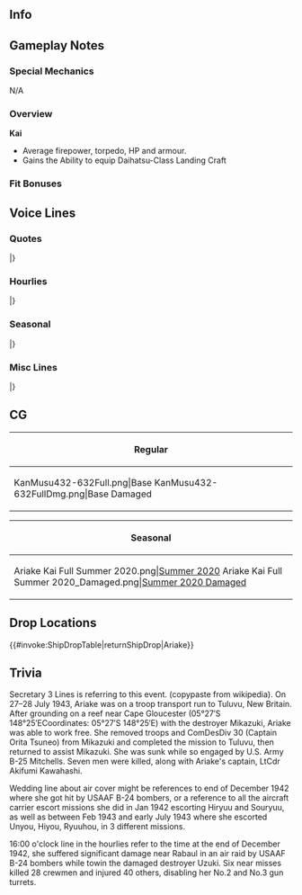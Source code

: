 ==Info==
{{KanmusuInfo|ID=432-632}}
{{KanmusuInfo|ID=1703-703}}

==Gameplay Notes==
===Special Mechanics===
N/A

===Overview===
'''Kai'''
* Average firepower, torpedo, HP and armour.
* Gains the Ability to equip Daihatsu-Class Landing Craft

===Fit Bonuses===
{{:{{BASEPAGENAME}}/Equipment Bonuses}}
{{clear}}

==Voice Lines==
===Quotes===
{{ShipquoteHeader}}
{{ShipquoteKai
|scenario = Introduction
|origin =よう！あたしが初春型の有明だ。よろしくな！有明型って言う奴もいるけど…どっちだって良いよ。　あたしはあたし。それが全てさ。行くぜ。
|translation = Yo! I'm the Hatsuharu-class Ariake. Nice to meet you! There are some that would call me an Ariake-class, but... either is fine with me. I am who I am, that's it.  I'm heading out.<ref>She is listed in some historical texts as under the "Ariake-class" instead of Hatsuharu.</ref>
}}
{{ShipquoteKai|kai = true|scenario = Introduction
|origin =よう！有明だ。元気してるかい、提督？そうか？なら良いんだ。今日もあたしと行くんだろう？よし、露、時雨も、行くぜ！
|translation = Yo! I'm Ariake. Are you feeling alright, admiral? I see, that's good then. Are you heading out with me today as well? Good, 'Tsuyu, Shigure, let's go!
}}
{{ShipquoteKai
|scenario = Library
|origin =あたしが初春型駆逐艦五番艦、有明さ。有明型って呼んでくれだって、あたしは全然構わないよ。南方を中心に数々の戦域を駆け抜けだぜ。なぁ？覚えておいでくれよ？新しい時代の護衛艦にこの名を受け継がれ、現代の海自むらさめ型としても活躍しているんだ。
|translation = I'm the 5th ship of the Hatsuharu-class destroyers, Ariake. I don't mind if you classify me as the Ariake-class though. I charged through many battlefields in the heart of the South. Hey, please remember that. My name was passed down to a destroyer of the new era. These days, I'm serving as a Murasame-class of the JMSDF.
}}
{{ShipquoteKai
|scenario = Secretary 1
|origin =あたし？いいぜ。やるか？
|translation = Me? Alright. Shall we get to it?
}}
{{ShipquoteKai
|scenario = Secretary 2
|origin =露、何だ、その顔は…問題ないって、いけるさ。
|translation = 'Tsuyu, what's with that look? It's no problem, it'll go well. 
}}
{{ShipquoteKai|kai = true|scenario = Secretary 2
|origin =時雨、何だ、その顔は…しけた面すんなって。いけるさ。
|translation = Shigure, what's with that look? Don't look so down. It'll go well.
}}
{{ShipquoteKai
|scenario = Secretary 3
|origin =や、三日月、元気してたか？　ふぅ、そうか。何よりだ。あぁ、そうだな、分かってる。次は上手くやろう。あたしも昔のあたしじゃない。頼りにしてくれ！
|translation =Hey, Mikazuki, how have you been? Fuu, I see. That's wonderful. Ah, that's right. Let's get it done smoothly next time. I'm not like I was before. Please count on me!<ref>Referring to the incident where she and [[Mikazuki]] grounded on a reef while transporting troops to Tuvalu. She was able to free herself and complete the mission but was sunk by US planes while attempting to assist Mikazuki.</ref>
}}
{{ShipquoteKai
|scenario = Idle
|origin =何だよ、提督の奴。忙しそうだな。夕暮は、いないんだっけ？時雨も何か忙しそうだな。詰まねえな。おう！三日！ちょうどいい、何かしようぜ！何かって？何かだよ！
|translation = What's with that Admiral, he seems so busy. Yuugure isn't around huh? Shigure also looks kinda busy. How boring. Oh! Mika! Good timing, let's do something! Do what? Just something!
}}
{{ShipquoteKai
|scenario = Secretary Married
|origin =提督さ、もしさ、もしあたしが沈んだら、どうする？泣いてくれたりするんのか？あぁ、いや！何でもないさ！何だよ、悪い、悪い！
|translation = Hey Admiral… Say… Say if I were to sink, what would you do? Would you cry for me? Ah, no! Nothing! Damn, sorry, my bad!
}}
{{ShipquoteKai
|scenario = Wedding
|origin =提督、何だい？はは、戦の話？そうだな、上空援護ってのはいいもんだ。嬉しくなるぜ。何、違う？うっ、これ…って、これって、あれか…マジで？あ…りがてぇな…　何だよ、ったく、嬉しく…なるぜ。
|translation =Admiral, what's up? Ha ha, a story from the war? Air cover is a good thing. I'm delighted. What, it's not that? Uh… this… this, is that, right? ...For real? Th-thanks… What? Jeez, I'm over…joyed.
}}
{{ShipquoteKai
|scenario = Looking At Scores
|origin =夕暮、情報を取って来てくれ。ん？……ん、そうか。君は今いないのか。あ、あたしが取ってくるよ。
|translation = Yuugure, mind getting the information? Hmm? Ah, that's right. You're not here now, huh? Well, I'll go and get it.
}}
{{ShipquoteKai
|scenario = Joining A Fleet
|origin =一水戦二十七駆、有明、出るぜ！ついて来いよ
|translation = DesRon1, DesDiv27, Ariake, heading out! Follow me!
}}
{{ShipquoteKai|kai = true|scenario = Joining A Fleet
|origin =四水戦二十七駆、有明、出るぜ！ついて来いよ！
|translation = DesRon4, DesDiv27, Ariake, heading out! Follow me!
}}
{{ShipquoteKai
|scenario = Equipment 1
|origin =いいね！助かる。
|translation = Nice! This will be helpful.
}}
{{ShipquoteKai
|scenario = Equipment 2
|origin =こいつ、嫌いじゃないぜ。
|translation = I don't mind this.
}}
{{ShipquoteKai
|scenario = Equipment 3
|origin =いいよな。
|translation = This is good!
}}
{{ShipquoteKai
|scenario = Supply
|origin =マジか、礼は言っておく。言えるうちに、な。
|translation = Really? Let me express my thanks. While I can, eh?
}}
{{ShipquoteKai
|scenario = Docking Minor
|origin =こんなん擦り傷だよ。
|translation = This is just a scratch.
}}
{{ShipquoteKai
|scenario = Docking Major
|origin =やべぇ、へました。悪い。
|translation = Damn, I really screwed up. Sorry.
}}
{{ShipquoteKai
|scenario = Construction
|origin =ほ～、出来たか、新しい奴。
|translation = Huh, someone new has arrived?
}}
{{ShipquoteKai
|scenario = Returning From Sortie
|origin =艦隊、戻ったぜ。皆、お疲れさん。
|translation = The Fleet has returned. Thanks for your hard work, everyone.
}}
{{ShipquoteKai
|scenario = Starting A Sortie
|origin =旗艦、二十七駆、有明、出撃する。行くぜ。遅れるな！
|translation = DesDiv27 flagship, Ariake, sortieing. Let's go. Don't fall behind!
}}
{{ShipquoteKai
|scenario = Battle Start
|origin =見つけだぜ。やるしかないな！見敵必殺だ！砲戦、魚雷戦、用意！行くぜ！
|translation = We found them, no other choice now! Let's get them. Prepare artillery and torpedoes! Let's go!
}}
{{ShipquoteKai
|scenario = Attack
|origin =食らえ！
|translation = Eat this!
}}
{{ShipquoteKai
|scenario = Air Battle/Daytime Spotting/Night Battle Attack
|origin =そこだろう。見えてる！
|translation =Over there, I see them!
}}
{{ShipquoteKai|kai = true|scenario = Air Battle/Daytime Spotting/Night Battle Attack
|origin =そこだろう。なめんなよ！撃ってぇぇ！
|translation =Over there, don't underestimate me! Fire!
}}
{{ShipquoteKai
|scenario = Night Battle
|origin =夜戦で殲滅する。陣形を整えろ。再突入だ！
|translation =We'll finish them in night battle. Get in formation. We're heading back in!
}}
{{ShipquoteKai
|scenario = MVP
|origin =ふん、まぁ、そんなもんだな。あ、別にいいよ。褒められたくて、やってるわけじゃねえんだ、な。
|translation =　Huh, well, that's the way it is, eh? Oh, but it's not like I did this just to get praised, you know.
}}
{{ShipquoteKai
|scenario = Minor Damage 1
|origin =チェ、無礼な！
|translation = Tch, how rude!
}}
{{ShipquoteKai
|scenario = Minor Damage 2
|origin =うざいんだよ！
|translation = You're annoying!
}}
{{ShipquoteKai
|scenario = Major Damage
|origin =あっ、待って、待ってて！まだ沈むわけにはいかねぇし、待ってたら！
|translation = Ah, wait, wait I said! I can't sink yet. I'm telling you to hold on!
}}
{{ShipquoteKai
|scenario = Sunk
|origin =ここまでか…あたしも…三日さ…お前は後から来いよ。向こうではあたしが先輩さ。また…組もう…ぜ
|translation =　So I only got this far, huh... Mika... Don't come till later. I'll be your senior on the other side. We'll unite again... later.
}}
|}
<references/>
{{clear}}

===Hourlies===
{{ShipquoteHeader|type = hourly}}
{{ShipquoteKai|kai = true
|scenario = 00:00
|origin =てっぺん回ったね。あ、今日、あたし当直だ。提督、よろしくな！まぁ任しとけって、な！
|translation =It's after midnight? Ah, I'm on duty today. Admiral, glad to work with you! Well, just leave it all to me!
}}
{{ShipquoteKai|kai = true
|scenario = 01:00
|origin =マルヒト、マルマル。ん？あたし何やったらいい？
|translation =0100. Hm? What should I do?
}}
{{ShipquoteKai|kai = true
|scenario = 02:00
|origin =マルフタ、マルマル。いっ、この残った書類、片付けんの？いや…あたしこういうの苦手で…
|translation =02 00. Eh, I should be finishing up the rest of the paperwork? Uh... I'm bad with these kinda things...
}}
{{ShipquoteKai|kai = true
|scenario = 03:00
|origin =マルサン　マルマル。提督、書類事務意外と早いよな。いい秘書官になれるぜ！な？
|translation =0300. Admiral, you got the paperwork done suprisingly quickly. You'll make a great secretary! Don't you think?
}}
{{ShipquoteKai|kai = true
|scenario = 04:00
|origin =マルヨン　マルマル。まぁ、何だ。じゃ、あたし、お茶入れてやるよ！番茶でいいよな？薬缶と…
|translation =0400. Well now what. Hmm. Ah, I'll make some tea! Bancha is ok, right? I'll need a kettle and...<ref>Bancha either means coarse tea or green tea that is harvested between summer and autumn.</ref>
}}
{{ShipquoteKai|kai = true
|scenario = 05:00
|origin =マルゴー　マルマル。や、もう朝だ。やっべ…ちょっと仮眠にしておく？今のうち、ちょっとだけ…さ。 
|translation =0500. Oh, it's already morning. Crap... Can I take a quick nap? It'll just take a moment... alright?
}}
{{ShipquoteKai|kai = true
|scenario = 06:00
|origin =マルロク　マルマル。じゃ、やるぜ。総員、起し！てめえら、朝だ！起きろ！朝だぜ！
|translation =0600. Well, I'm gonna do it. All hands, assemble! YOU GUYS, IT'S MORNING! WAKE UP! IT'S MORNING!
}}
{{ShipquoteKai|kai = true
|scenario = 07:00
|origin =マルナナ　マルマル。艦隊の連中を片っ端から起し来たぜ。さ、提督。あたしの朝飯は？…えぇ？
|translation =0700. Everyone in the fleet is definitely awake now. Now, Admiral. Where's my breakfast? ...Eh?
}}
{{ShipquoteKai|kai = true
|scenario = 08:00
|origin =マルハチ　マルマル。えっ、あたしが作っんの？だって当直じゃんって、あっ、そう言う事？こいつは一本取られたな。はははは、いって！
|translation =0800. What? I have to make it? Because I'm on duty? Ah, it's like that? This guy, he really pulled one over on us! Hahahaha, ouch!
}}
{{ShipquoteKai|kai = true
|scenario = 09:00
|origin =マルキュウ　マルマル。露が作ってくれた握り飯と味噌汁ギンバイして、朝は何とかなった…露って、以外と女子力あんよな…な？
|translation =0900. We have rice balls 'Tsuyu made and some miso soup we liberated, so I guess breakfast is settled... 'Tsuyu surprisingly has talent for being a homemaker huh?<ref>[https://ameblo.jp/zipang-analyzing/entry-11871125768.html "Ginbai"], also "ginbae", refers to the practice of enlisted swiping rations from non-commissioned officers as they were preparing meals for them. They did this because they weren't provided sufficient seasonings or side dishes. The act refers to the way flies swarm around food.</ref>
}}
{{ShipquoteKai|kai = true
|scenario = 10:00
|origin =ヒトマル　マルマル。さ、提督。海に出ようか？うぅぅん、この潮風、たまらんな！
|translation =1000. Well, Admiral. Should we head out to sea? Aaaahh, I can never get enough of the sea breeze!
}}
{{ShipquoteKai|kai = true
|scenario = 11:00
|origin =ヒトヒト　マルマル。二十七駆集合だな。露、朝はありがとうな。時雨、元気を出せ。よし、これで夕暮がいれば完璧だ。な、提督。よ～し！
|translation =1100. DesDiv27 is assembled. 'Tsuyu, thanks for this morning. Shigure, cheer up. All right, now if Yuugure were here, it'd be perfect. Right, Admiral? Alright!
}}
{{ShipquoteKai|kai = true
|scenario = 12:00
|origin =ヒトフタ　マルマル。さ、飯だ！露、朝の持って来てない？ほ～ほ～あるじゃん、あるじゃん。おっ、時雨、お茶かい？気が利くね。ありがとうよ。じゃ！頂きます！はむ、む…くぅぅ！うめ！
|translation =1200. Well, time for food! 'Tsuyu, did you bring the stuff from this morning? Ho ho, I see you did! Oh, Shigure, is that tea? How thoughtful. Thanks! Well, let's dig in! *nom* *nom* Aaah, so good!
}}
{{ShipquoteKai|kai = true
|scenario = 13:00
|origin =ヒトサン　マルマル。あぁぁ、食うと眠くなるよな～。おほ～…少しだけ、休まえ…か…くぅ、はぁ、くぅ…
|translation = 1300. Aaah, when you eat you do become sleepy, huh? *Yawn* Just for a bit… let me sleep…ok? *sleeping sounds*
}}
{{ShipquoteKai|kai = true
|scenario = 14:00
|origin =ヒトヨン…マルマル…何だよ、提督。くすぐったいってっチェ…はっ、えっ？！何？！あたし、寝てた？！マジ？
|translation =14…00…What is it, Admiral? That… tickles, hehe. HAH, HUH? WHAT? I FELL ASLEEP? Seriously?
}}
{{ShipquoteKai|kai = true
|scenario = 15:00
|origin =ヒトゴー　マルマル。提督、何だよ。起してくれればいいんじゃん。えっ？寝顔が以外とありだった…は？！
|translation = 1500. What the heck, Admiral. You could've just woken me up y'know. Eh? My sleeping face was surprisingly nice… WHA!?
}}
{{ShipquoteKai|kai = true
|scenario = 16:00
|origin =ヒトロク　マルマル。あっ、うーちゃん先輩、その後、大丈夫っすか？ならいいっす。はい、また！
|translation = 1600. Ah, U-chan-senpai, after that, were you okay? Ah, if that's the case then it's all good. See ya! <ref>The "after that" refers to the time near Rabaul December 1942 when she was towing the damaged destroyer Uzuki and they got bombed by B-24 bombers.</ref>
}}
{{ShipquoteKai|kai = true
|scenario = 17:00
|origin =ヒトナナ　マルマル。いや、先輩だからね。えっ？三日？奴はがちのダチ。夕日落ちるな。綺麗だな。な？
|translation = 1700. Ah, no, because she is a senpai. Eh? Mika? She's a great friend. The sunset is nice. It's beautiful. Right?
}}
{{ShipquoteKai|kai = true
|scenario = 18:00
|origin =ヒトハチっ、マルマル。あっ、夕食ね？夕食の支度…うぅん、どうすんべか？おっ、三日！分かってんな！ありがてぇ。提督、三日が一緒に鍋しようってさ！いいよな、な！
|translation =1800. Ah, dinner huh? Dinner preparations… Hmmm, what oughta be done? Ah, Mika! You understand me so well! Thanks! Admiral, we'll be having some hot pot with Mika! Doesn't that sound great!?
}}
{{ShipquoteKai|kai = true
|scenario = 19:00
|origin =ヒトキュウ　マルマル。提督、こっちの肉、いけるぜ。あっ、三日、そのネギはまだだ。豆腐食え、豆腐。えぇ？お前、鍋奉行生粋だって？そうかもしんねな！な？
|translation =1900. Admiral, this meat should be done. Ah, Mika, the green onion isn't ready yet. Have some tofu instead. Eh? "You're a natural-born hot pot dictator"? I probably am! Ain't that right?<ref>The "nabebugyou" is a person that dictates to the other diners how to eat a hotpot properly. They let others know when to put food in and when each ingredient is ready to eat.</ref>
}}
{{ShipquoteKai|kai = true
|scenario = 20:00
|origin =フタマルマルマル。何か、川内さんとこが騒がしいなっと思ったら…ありゃ、二水戦じゃん。はぁ、あそこはマジだからね…くわばらくわばら。
|translation =2000. At first I thought that it was Sendai's crew making all that noise but it turns out it was DesRon2.<ref>DesRon2 was the squadron that took part in the [https://en.wikipedia.org/wiki/Battle_of_Tassafaronga Battle of Tassafaronga].</ref> Sigh, they are really into it... Good luck to them.<ref>"Kuwabara kuwabara" is a Japanese phrase meant to ward off misfortune.</ref>
}}
{{ShipquoteKai|kai = true
|scenario = 21:00
|origin =フタヒトマルマル。さ、腹もいっぱいになったし、あたしたちはもう寝ちまうか？な？えっ…
|translation =2100. Well, our stomachs are filled, might as well go to bed right? What…
}}
{{ShipquoteKai|kai = true
|scenario = 22:00
|origin =フタフタマルマル。えぇぇ…この書類、今日中に片づけんの？無理だよ、こんな量…明日にしよう、明日に。な？
|translation =2200. Eeeeh... Does all this paperwork need to be done by today? There's no way we'll get through this many in time... Let's just put it off till tomorrow. OK?
}}
{{ShipquoteKai|kai = true
|scenario = 23:00
|origin =フタサンマルマル。今日はもう看板にしよう、看板に。もう天辺だもん！終わり、終わり、な？提督、お疲れ！また明日！
|translation =2300. Let's close up shop for today. It's quitting time. It's already midnight! Come on, let's just stop alright? Admiral, good work! See you tomorrow!
}}
|}
<references/>
{{clear}}

===Seasonal===
{{SeasonalHeaderOld}}
{{SeasonalQuote
|scenario = [[Seasonal/Summer_2020|Summer 2020]]
|origin = 	よ〜し！なんか乗り越えたぜ。もう大丈夫だ！はぁ？そういえば、時雨もなんだその格好は？えぇ？あたし！？
|translation =	Alriiight! I got through it somehow. I'm feelin good now! Huh? Speaking of which, why are you dressed like that, Shigure? Eh? Me too!?
|audio = Ariake_Summer_2020_Secretary_2.mp3
|notes = Secretary 2
}}
{{SeasonalQuote
|scenario = [[Seasonal/Summer_2020|Summer 2020]]
|origin = まあ、いいか。あたしもいっちゃえ！はぁ〜、楽だ、楽。
|translation =		Oh well. I'll give it a shot too! Aaaah, this feels nice.
|audio = Ariake_Summer_2020_Secretary_3.mp3
|notes = Secretary 3
}}
{{SeasonalQuote
|scenario = [[Seasonal/Autumn_2020|Autumn 2020]]
|origin = んー、いや、いい匂い！あたし、この屋台の匂いで大好きなんだ！提督、どれから行く？なぁ？
|translation =	Mmm, man, what a nice smell! I really love the smell of festival stalls! Admiral, where do we start? Well?
|audio = Ariake_Autumn_2020_Secretary_1.mp3
|notes = 
}}
{{SeasonalQuote
|scenario = [[Seasonal/Christmas_2020|Christmas 2020]]
|origin = はぁ〜、これがクリスマスってやつかい？ぶっちゃけ、飯がうまいな。飯が。あぁ、なんか空母揉めてんな。近寄らんとこ。あぁ、提督？こっち来な！うわぁ！
|translation =	Oooh, so this is what they call "Christmas"? The food looks pretty good. It really does. Ah, the carriers are fighting about something. And getting closer. Wha, Admiral? Don't come closer! Whoaa!
|audio = Ariake_Christmas_2020_Secretary_1.mp3
|notes = 
}}
{{SeasonalQuote
|scenario = [[Seasonal/Setsubun_2021|Setsubun 2021]]
|origin = あぁ、節分な。これは負けらんね。二十七駆、やるぜ！えぇ！？あたしが鬼だ？じゃあ、反撃もいいだろう？なぁ？
|translation =	Ah, it's Setsubun. I'm not gonna lose here. DesDiv 27, let's do this! Huh!? I'm the oni? Well, I can fight back right? Right?
|audio = Ariake_Setsubun_2021_Secretary_1.mp3
|notes = Secretary 1
}}
{{SeasonalQuote
|scenario = [[Seasonal/Setsubun_2021|Setsubun 2021]]
|origin = 見つけたよ、露、時雨。覚悟しな。鬼の反撃！なぁ！なぁ！
|translation =	Found you, 'Tsuyu, Shigure. Get ready. The oni is fighting back! Take this! And this!
|audio = Ariake_Setsubun_2021_Secretary_2.mp3
|notes = Secretary 2
}}
{{SeasonalQuote
|scenario = [[Seasonal/Valentine's Day 2021|Valentine's Day 2021]]
|origin = あぁ、なんつうか、決まりなんだろう？てわけで、やるよ、私も。後で開けろよ。なぁ？
|translation = Ah, how do I say this, it's an obligation right? So that's why I'm giving you some. Open it later. 'kay?
|audio = Ariake_Valentines_2021_Secretary_1.mp3
}}
{{SeasonalQuote
|scenario = [[Seasonal/White_Day_2021|White Day2021]]
|origin =あたしにもくれんだ、お返し。提督、そういうとこ変に義理堅いよな。あぁ、もらっとくよ。折角だし。 
|translation =	You're giving me a retun gift, too? Admiral, you're dutiful when it comes to the strangest things. Ah, I'll accept it. After all, you went out of your way to give it to me. 
|audio = Ariake_White_Day_2021_Secretary_1.mp3
|notes =
}}
{{SeasonalQuote
|scenario = [[Seasonal/Coming_of_Spring_2021|Coming of Spring 2021]]
|origin =ん？時雨、何だ？二十七駆で花見？別にいいけど。私料理とかできねぇぜ。おぉ？露か？ん〜。 
|translation =	Hmm? Shigure, what's up? Cherry blossom viewing with DesDiv27? I don't really feel like it. I mean, I can't cook. Oh? 'Tsuyu will? I see. 
|audio = Ariake_Spring_2021_Secretary_1.mp3
|notes =
}}
{{SeasonalQuote
|scenario = [[Seasonal/Eighth_Anniversary|8th Anniversary]]
|origin = 	八周年ね。いいんじゃないの？提督、良かったな。あたしも二年目か。今年もよろしく頼むぜ。な？
|translation =	It's the 8th Anniversary. Isn't this great? Admiral, good for you. It's my 2nd year here huh. Please take care of me this year too. Alright?
|audio = Ariake_8th Anniversary_Secretary_1.mp3
|notes = 
}}
{{SeasonalQuote
|scenario = [[Seasonal/Rainy_Season_2021|Rainy Season 2021]]
|origin = よく降りあがんな。まあ、敵も来ねから、いいけどさ。今のうちに整備をしておくか？いざつうときのために。なぁ？
|translation =	It's really coming down. Well, I guess it's alright since it means the enemy won't attack. Now's the time for us to do some maintenance, yeah? So we'll be ready when the time comes. Don't you think so? 
|audio = Ariake_Rainy Season 2021_Secretary_1.mp3
|notes = 
}}
|}<references/>

{{clear}}

===Misc Lines===
{{SeasonalHeaderOld}}
{{SeasonalQuote
|scenario = [[Summer 2020 Event]]
|origin = 有明、了解だ。ぶちかませ！ 
|translation =	Ariake, acknowleging. Let them have it! 
|audio = Ship_Voice_Ariake_Kai_Rainy-Summer_2020_Event_Friend_Fleet_1.mp3
|notes = Friend Fleet 1
}}
{{SeasonalQuote
|scenario = [[Summer 2020 Event]]
|origin = 二十七駆、戦場海域に到達。これより突撃する！続け〜！行くぜ〜！ 
|translation =	DesDiv27 has arrived on the battlefield. We'll now begin the attack! Follow meee! Let's goooo! 
|audio = Ship_Voice_Ariake_Kai_Rainy-Summer_2020_Event_Friend_Fleet_2.mp3
|notes = Friend Fleet 2
}}
|}
<references/>
{{clear}}

==CG==
{| class="mw-collapsible mw-collapsed wikitable" style="width: 100%;"
!Regular
|-
|<gallery>
KanMusu432-632Full.png|Base
KanMusu432-632FullDmg.png|Base Damaged
</gallery>
|}

{| class="mw-collapsible mw-collapsed wikitable" style="width: 100%;"
!Seasonal
|-
|<gallery>
Ariake Kai Full Summer 2020.png|[[Seasonal/Summer_2020|Summer 2020]]
Ariake Kai Full Summer 2020_Damaged.png|[[Seasonal/Summer_2020|Summer 2020 Damaged]]
</gallery>
|}

==Drop Locations==
{{#invoke:ShipDropTable|returnShipDrop|Ariake}}

==Trivia==
Secretary 3 Lines is referring to this event. (copypaste from wikipedia).  On 27–28 July 1943, Ariake was on a troop transport run to Tuluvu, New Britain. After grounding on a reef near Cape Gloucester (05°27′S 148°25′ECoordinates: 05°27′S 148°25′E) with the destroyer Mikazuki, Ariake was able to work free. She removed troops and ComDesDiv 30 (Captain Orita Tsuneo) from Mikazuki and completed the mission to Tuluvu, then returned to assist Mikazuki. She was sunk while so engaged by U.S. Army B-25 Mitchells. Seven men were killed, along with Ariake's captain, LtCdr Akifumi Kawahashi.

Wedding line about air cover might be references to end of December 1942 where she got hit by USAAF B-24 bombers, or a reference to all the aircraft carrier escort missions she did in Jan 1942 escorting Hiryuu and Souryuu, as well as between Feb 1943 and early July 1943 where she escorted Unyou, Hiyou, Ryuuhou, in 3 different missions.

16:00 o'clock line in the hourlies refer to the time at the end of December 1942, she suffered significant damage near Rabaul in an air raid by USAAF B-24 bombers while towin the damaged destroyer Uzuki. Six near misses killed 28 crewmen and injured 40 others, disabling her No.2 and No.3 gun turrets.

{{Shiplist}}